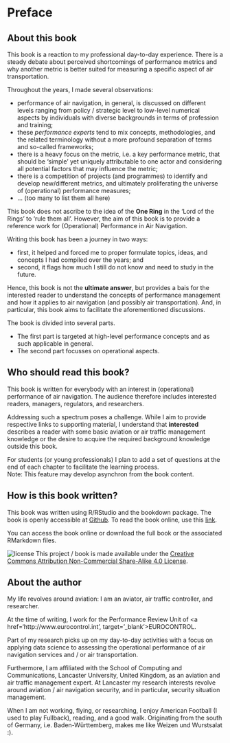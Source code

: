 # Preface {-}

## About this book {-}

This book is a reaction to my professional day-to-day experience. There is a steady debate about perceived shortcomings of performance metrics and why another metric is better suited for measuring a specific aspect of air transportation.

Throughout the years, I made several observations:

* performance of air navigation, in general, is discussed on different levels ranging from policy / strategic level to low-level numerical aspects by individuals with diverse backgrounds in terms of profession and training;
* these *performance experts* tend to mix concepts, methodologies, and the related terminology without a more profound separation of terms and so-called frameworks;
* there is a heavy focus on the metric, i.e. a key performance metric, that should be 'simple' yet uniquely attributable to one actor and considering all potential factors that may influence the metric; 
* there is a competition of projects (and programmes) to identify and develop new/different metrics, and ultimately proliferating the universe of (operational) performance measures; 
* ... (too many to list them all here)

This book does not ascribe to the idea of the **One Ring** in the 'Lord of the Rings' to 'rule them all'.
However, the aim of this book is to provide a reference work for (Operational) Performance in Air Navigation.

Writing this book has been a journey in two ways:

* first, it helped and forced me to proper formulate topics, ideas, and concepts I had compiled over the years; and 
* second, it flags how much I still do not know and need to study in the future.

Hence, this book is not the **ultimate answer**, but provides a bais for the interested reader to understand the concepts of performance management and how it applies to air navigation (and possibly air transportation).
And, in particular, this book aims to facilitate the aforementioned discussions.

The book is divided into several parts. 

* The first part is targeted at high-level performance concepts and as such applicable in general. 
* The second part focusses on operational aspects.

## Who should read this book? {-}

This book is written for everybody with an interest in (operational) performance of air navigation.
The audience therefore includes interested readers, managers, regulators, and researchers.

Addressing such a spectrum poses a challenge. While I aim to provide respective links to supporting material, I understand that **interested** describes a reader with some basic aviation or air traffic management knowledge or the desire to acquire the required background knowledge outside this book.

For students (or young professionals) I plan to add a set of questions at the end of each chapter to facilitate the learning process.    
Note: This feature may develop asynchron from the book content.

## How is this book written? {-}

This book was written using R/RStudio and the bookdown package.
The book is openly accessible at [Github](https://github.com/rainer-rq-koelle/ans_performance).
To read the book online, use this [link](https://rainer-rq-koelle.github.io/ans_performance/).

You can access the book online or download the full book or the associated RMarkdown files.

![license](./figures/by-nc-sa.png) This project / book is made available under the 
[Creative Commons Attribution Non-Commercial Share-Alike 4.0 License](https://creativecommons.org/licenses/by-nc-sa/4.0/).

## About the author {-}

My life revolves around aviation: I am an aviator, air traffic controller, and researcher.

At the time of writing, I work for the Performance Review Unit of <a href='http://www.eurocontrol.int', target='_blank'>EUROCONTROL</a>.

Part of my research picks up on my day-to-day activities with a focus on applying data science to assessing the operational performance of air navigation services and / or air transportation.

Furthermore, I am affiliated with the School of Computing and Communications, Lancaster University, United Kingdom, as an aviation and air traffic management expert. At Lancaster my research interests revolve around aviation / air navigation security, and in particular, security situation management.

When I am not working, flying, or researching, I enjoy American Football (I used to play Fullback), reading, and a good walk.
Originating from the south of Germany, i.e. Baden-Württemberg, makes me like Weizen und Wurstsalat :).